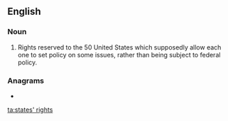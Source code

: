 ==English==
{{wikipedia}}

===Noun===
{{en-plural noun|[[state]]s' [[right]]s}}

# {{label|en|US|politics}} Rights reserved to the 50 United States which supposedly allow each one to set policy on some issues, rather than being subject to federal policy.

===Anagrams===
* {{l|en|straight-sets}}

[[ta:states' rights]]